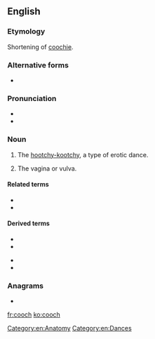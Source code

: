 ==English==

===Etymology===
Shortening of [[coochie]].

===Alternative forms===
* {{l|en|cootch}}

===Pronunciation===
* {{IPA|/kuːtʃ/|lang=en}}
* {{rhymes|uːtʃ|lang=en}}

===Noun===
{{en-noun|es}}

# {{label|en|US|obsolete}} The [[hootchy-kootchy]], a type of erotic dance.
# {{label|en|chiefly US|slang}} The vagina or vulva.

====Related terms====
* {{l|en|coochie}}
* {{l|en|hootchy-kootchy}}

====Derived terms====
{{der-top}}
* {{l|en|cooch dance}}
* {{l|en|cooch dancer}}
{{der-mid}}
* {{l|en|cooch dancing}}
* {{l|en|cooch show}}
{{der-bottom}}

===Anagrams===
* {{l|en|choco}}

[[Category:en:Anatomy]]
[[Category:en:Dances]]

[[fr:cooch]]
[[ko:cooch]]